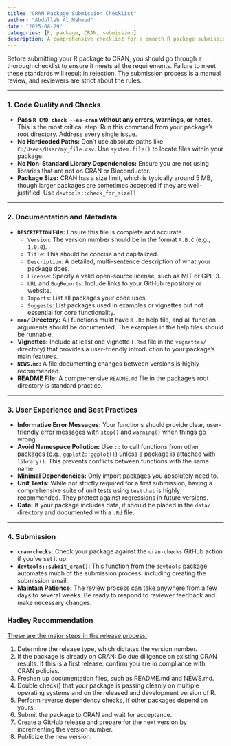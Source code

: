 ```yaml
---
title: "CRAN Package Submission Checklist"
author: "Abdullah Al Mahmud"
date: "2025-08-29"
categories: [R, package, CRAN, submission]
description: A comprehensive checklist for a smooth R package submission to CRAN.
---
```


Before submitting your R package to CRAN, you should go through a thorough checklist to ensure it meets all the requirements. Failure to meet these standards will result in rejection. The submission process is a manual review, and reviewers are strict about the rules.

***

### 1. Code Quality and Checks

-   **Pass `R CMD check --as-cran` without any errors, warnings, or notes.** This is the most critical step. Run this command from your package's root directory. Address every single issue.
-   **No Hardcoded Paths:** Don't use absolute paths like `C:/Users/User/my_file.csv`. Use `system.file()` to locate files within your package.
-   **No Non-Standard Library Dependencies:** Ensure you are not using libraries that are not on CRAN or Bioconductor.
-   **Package Size:** CRAN has a size limit, which is typically around 5 MB, though larger packages are sometimes accepted if they are well-justified. Use `devtools::check_for_size()`

***

### 2. Documentation and Metadata

-   **`DESCRIPTION` File:** Ensure this file is complete and accurate.
    -   `Version`: The version number should be in the format `A.B.C` (e.g., `1.0.0`).
    -   `Title`: This should be concise and capitalized.
    -   `Description`: A detailed, multi-sentence description of what your package does.
    -   `License`: Specify a valid open-source license, such as MIT or GPL-3.
    -   `URL` and `BugReports`: Include links to your GitHub repository or website.
    -   `Imports`: List all packages your code uses.
    -   `Suggests`: List packages used in examples or vignettes but not essential for core functionality.
-   **`man/` Directory:** All functions must have a `.Rd` help file, and all function arguments should be documented. The examples in the help files should be runnable.
-   **Vignettes:** Include at least one vignette (`.Rmd` file in the `vignettes/` directory) that provides a user-friendly introduction to your package's main features.
-   **`NEWS.md`:** A file documenting changes between versions is highly recommended.
-   **README File:** A comprehensive `README.md` file in the package's root directory is standard practice.

***

### 3. User Experience and Best Practices

-   **Informative Error Messages:** Your functions should provide clear, user-friendly error messages with `stop()` and `warning()` when things go wrong.
-   **Avoid Namespace Pollution:** Use `::` to call functions from other packages (e.g., `ggplot2::ggplot()`) unless a package is attached with `library()`. This prevents conflicts between functions with the same name.
-   **Minimal Dependencies:** Only import packages you absolutely need to.
-   **Unit Tests:** While not strictly required for a first submission, having a comprehensive suite of unit tests using `testthat` is highly recommended. They protect against regressions in future versions.
-   **Data:** If your package includes data, it should be placed in the `data/` directory and documented with a `.Rd` file.

***

### 4. Submission

-   **`cran-checks`:** Check your package against the `cran-checks` GitHub action if you've set it up.
-   **`devtools::submit_cran()`:** This function from the `devtools` package automates much of the submission process, including creating the submission email.
-   **Maintain Patience:** The review process can take anywhere from a few days to several weeks. Be ready to respond to reviewer feedback and make necessary changes.

### Hadley Recommendation

[These are the major steps in the release process:](https://r-pkgs.org/release.html)

1. Determine the release type, which dictates the version number.
2. If the package is already on CRAN: Do due diligence on existing CRAN results. If this is a first release: confirm you are in compliance with CRAN policies.
3. Freshen up documentation files, such as README.md and NEWS.md.
4. Double check() that your package is passing cleanly on multiple operating systems and on the released and development version of R.
5. Perform reverse dependency checks, if other packages depend on yours.
6. Submit the package to CRAN and wait for acceptance.
7. Create a GitHub release and prepare for the next version by incrementing the version number.
8. Publicize the new version.
